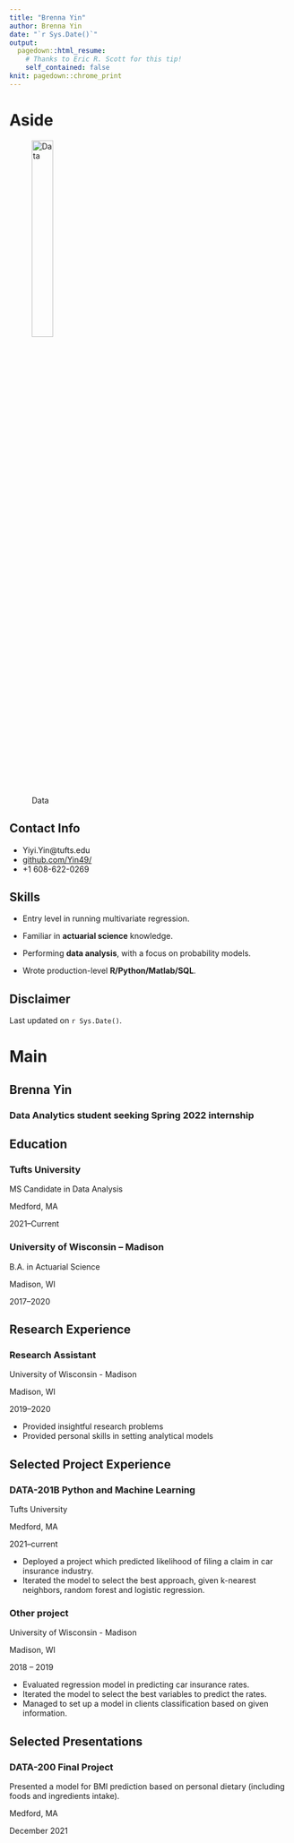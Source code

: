 ```yaml
---
title: "Brenna Yin"
author: Brenna Yin
date: "`r Sys.Date()`"
output:
  pagedown::html_resume:
    # Thanks to Eric R. Scott for this tip! 
    self_contained: false
knit: pagedown::chrome_print
---
```


Aside
================================================================================


![Data](Passport.jpg){width=30%}




Contact Info {#contact}
--------------------------------------------------------------------------------

- <i class="fa fa-envelope"></i>Yiyi.Yin@tufts.edu
- <i class="fa fa-github"></i> [github.com/Yin49/](https://github.com/Yin49/)
- <i class="fa fa-phone"></i> +1 608-622-0269


Skills {#skills}
--------------------------------------------------------------------------------

- Entry level in running multivariate regression. 

- Familiar in **actuarial science** knowledge.

- Performing **data analysis**, with a focus on probability models.

- Wrote production-level **R/Python/Matlab/SQL**. 






Disclaimer {#disclaimer}
--------------------------------------------------------------------------------

<!--This resume was made with the R package [**pagedown**](https://github.com/rstudio/pagedown).-->

Last updated on `r Sys.Date()`.



Main
================================================================================

Brenna Yin {#title}
--------------------------------------------------------------------------------

### Data Analytics student seeking Spring 2022 internship


Education {data-icon=graduation-cap data-concise=true}
--------------------------------------------------------------------------------

### Tufts University

MS Candidate in Data Analysis

Medford, MA

2021--Current


### University of Wisconsin -- Madison

B.A. in Actuarial Science

Madison, WI

2017--2020



Research Experience {data-icon=flask}
--------------------------------------------------------------------------------

### Research Assistant

University of Wisconsin - Madison

Madison, WI

2019--2020

- Provided insightful research problems
- Provided personal skills in setting analytical models



Selected Project Experience {data-icon=chalkboard-teacher}
--------------------------------------------------------------------------------

### DATA-201B Python and Machine Learning 

Tufts University

Medford, MA

2021--current

<!--::: concise-->
- Deployed a project which predicted likelihood of filing a claim in car insurance industry.
- Iterated the model to select the best approach, given k-nearest neighbors, random forest and logistic regression.
<!--:::-->




### Other project

University of Wisconsin - Madison

Madison, WI

2018 -- 2019

- Evaluated regression model in predicting car insurance rates.
- Iterated the model to select the best variables to predict the rates.
- Managed to set up a model in clients classification based on given information.


Selected Presentations {data-icon=comment-alt}
--------------------------------------------------------------------------------
### DATA-200 Final Project
Presented a model for BMI prediction based on personal dietary (including foods and ingredients intake). 

Medford, MA

December 2021


